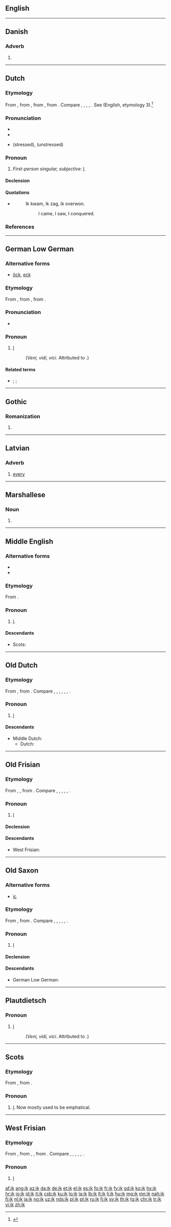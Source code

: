 ==English==
{{no entry|lang=en|Wiktionary's entry on the Southern dialectal variant of this pronoun, ''[[ich]]'', and in Wiktionary's entry on ''[[I]]''}}

----

==Danish==

===Adverb===
{{head|da|adverb}}

# {{abbreviation of|ikke|lang=da}}

----

==Dutch==

===Etymology===
From {{inh|nl|dum|ic}}, from {{inh|nl|odt|ik}}, from {{inh|nl|gem-pro|*ek}}, from {{etyl|ine-pro|nl}} {{m|ine-pro|*éǵh₂}}. Compare {{etyl|nds|-}} {{m|nds|ik}}, {{etyl|fy|-}} {{m|fy|ik}}, {{etyl|de|-}} {{m|de|ich}}, {{etyl|en|-}} {{m|en|I}}, {{etyl|da|-}} {{m|da|jeg}}.
See {{term|I|lang=en}} (English, etymology 3).<ref>{{R:EWddS|ed=22}}</ref>

===Pronunciation===
* {{rhymes|ɪk|lang=nl}}
* {{audio|Nl-ik.ogg|audio|lang=nl}}
* {{IPA|/ɪk/|lang=nl}} (stressed), {{IPA|/ək/|lang=nl}} (unstressed)

===Pronoun===
{{head|nl|pronoun|cat2=personal pronouns}}

# ''First-person singular, subjective:'' [[I]].

====Declension====
{{nl-decl-personal pronouns}}

====Quotations====
* {{w|Julius Caesar}}
*: Ik kwam, ik zag, ik overwon.
*:: I came, I saw, I conquered.

===References===
<references/>

----

==German Low German==

===Alternative forms===
* {{qualifier|Low Prussian}} [[öck]], [[eck]]

===Etymology===
From {{inh|nds-de|osx|ik}}, from {{inh|nds-de|gem-pro|*ek}}, from {{inh|nds-de|ine-pro|*éǵh₂}}.

===Pronunciation===
* {{IPA|/ik/|lang=nds-de}}

===Pronoun===
{{head|nds-de|pronoun}}

# {{context|in some dialects|lang=nds-de}} [[I]] {{non-gloss definition|(first person singular pronoun)}}
#: {{ux|nds-de|Ik kem, ik sach, ik wünd.|I came, I saw, I conquered.}} (''Veni, vidi, vici.'' Attributed to {{w|Julius Caesar}}.)

====Related terms====
* {{l|nds-de|mien|pos=possessive||my, mine}}; {{l|nds-de|mi|pos=dative (also generally used in place of the accusative)||me}}; {{l|nds-de|wi|pos=plural||we}}

----

==Gothic==

===Romanization===
{{got-rom}}

# {{got-romanization of|𐌹𐌺}}

----

==Latvian==

===Adverb===
{{head|lv|adverb}}

# [[every]]

----

==Marshallese==

===Noun===
{{head|mh|noun}}

# {{alternative spelling of|ek|lang=mh}}

----

==Middle English==

===Alternative forms===
* {{l|enm|ic}}
* {{l|enm|ick}}

===Etymology===
From {{inh|enm|ang|ic||I|pos=personal pronoun}}.

===Pronoun===
{{head|enm|pronoun}}

# {{label|enm|chiefly Northern dialectal}} [[I]].

====Descendants====
* Scots: {{l|sco|ik}}

----

==Old Dutch==

===Etymology===
From {{inh|odt|gem-pro|*ek}}, from {{inh|odt|ine-pro|*éǵh₂}}. Compare {{etyl|osx|-}} {{m|osx|ik}}, {{etyl|ofs|-}} {{m|ofs|ik}}, {{etyl|ang|-}} {{m|ang|ic|iċ}}, {{etyl|odt|-}} {{m|odt|ik}}, {{etyl|goh|-}} {{m|goh|ih}}, {{etyl|non|-}} {{m|non|ek}}, {{etyl|got|-}} {{m|got|𐌹𐌺}}.

===Pronoun===
{{head|odt|pronoun}}

# [[I]]

====Descendants====
* Middle Dutch: {{l|dum|ic}}
** Dutch: {{l|nl|ik}}

----

==Old Frisian==

===Etymology===
From {{inh|ofs|gem-pro|*ek}}, {{m|gem-pro|*ik}}, from {{inh|ofs|ine-pro|*éǵh₂}}. Compare {{etyl|osx|-}} {{m|osx|ik}}, {{etyl|ang|-}} {{m|ang|ic|iċ}}, {{etyl|odt|-}} {{m|odt|ik}}, {{etyl|goh|-}} {{m|goh|ih}}, {{etyl|non|-}} {{m|non|ek}}, {{etyl|got|-}} {{m|got|𐌹𐌺}}.

===Pronoun===
{{head|ofs|pronoun}}

# [[I]]

====Declension====
{{ofs-decl-ppron}}

====Descendants====
* West Frisian: {{l|fy|ik}}

----

==Old Saxon==

===Alternative forms===
* [[ic]]

===Etymology===
From {{inh|osx|gem-pro|*ek}}, from {{inh|osx|ine-pro|*éǵh₂}}. Compare {{etyl|ofs|-}} {{m|ofs|ik}}, {{etyl|ang|-}} {{m|ang|ic|iċ}}, {{etyl|odt|-}} {{m|odt|ik}}, {{etyl|goh|-}} {{m|goh|ih}}, {{etyl|non|-}} {{m|non|ek}}, {{etyl|got|-}} {{m|got|𐌹𐌺}}.

===Pronoun===
{{head|osx|pronoun}}

# [[I]]

====Declension====
{{osx-decl-ppron}}

====Descendants====
* German Low German: {{l|nds-de|ik}}

----

==Plautdietsch==

===Pronoun===
{{head|pdt|pronoun}}

# [[I]] {{non-gloss definition|(first person singular pronoun)}}
#: {{ux|pdt|Ik keem, ik keek, ik wun.|I came, I saw, I conquered.}} (''Veni, vidi, vici.'' Attributed to {{w|Julius Caesar}}.)

----

==Scots==

===Etymology===
From {{etyl|ang|sco}} {{m|ang|ic||I|pos=pronoun}}, from {{etyl|gem-pro|sco}} {{m|gem-pro|*ek||I|pos=pronoun}}.

===Pronoun===
{{head|sco|pronoun}}

# {{context|rare|lang=sco}} [[I]]. Now mostly used to be emphatical.
#: {{usex|Wha did that? Ik!|lang=sco|inline=1}}<!--I suppose it would go along the lines of: Who did it? (Well) I did (that's who)!-->

----

==West Frisian==

===Etymology===
From {{etyl|ofs|fy}} {{term|ik|lang=ofs}}, from {{etyl|gem-pro|fy}} {{m|gem-pro|*ek}}, {{m|gem-pro|*ik}}, from {{etyl|ine-pro|fy}} {{m|ine-pro|*éǵh₂}}. Compare {{etyl|frr|-}} {{m|frr|ick}}, {{etyl|nl|-}} {{m|nl|ik}}, {{etyl|nds-de|-}} {{m|nds-de|ik}}, {{etyl|de|-}} {{m|de|ich}}, {{etyl|en|-}} {{m|en|I}}, {{etyl|da|-}} {{m|da|jeg}}.

===Pronoun===
{{head|fy|pronoun}}

# [[I]]

[[af:ik]]
[[ang:ik]]
[[az:ik]]
[[da:ik]]
[[de:ik]]
[[et:ik]]
[[el:ik]]
[[es:ik]]
[[fo:ik]]
[[fr:ik]]
[[fy:ik]]
[[gd:ik]]
[[ko:ik]]
[[hy:ik]]
[[hr:ik]]
[[io:ik]]
[[id:ik]]
[[it:ik]]
[[csb:ik]]
[[ku:ik]]
[[lo:ik]]
[[la:ik]]
[[lb:ik]]
[[lt:ik]]
[[li:ik]]
[[hu:ik]]
[[mg:ik]]
[[mn:ik]]
[[nah:ik]]
[[fj:ik]]
[[nl:ik]]
[[ja:ik]]
[[no:ik]]
[[uz:ik]]
[[nds:ik]]
[[pl:ik]]
[[pt:ik]]
[[ru:ik]]
[[fi:ik]]
[[sv:ik]]
[[th:ik]]
[[tg:ik]]
[[chr:ik]]
[[tr:ik]]
[[vi:ik]]
[[zh:ik]]